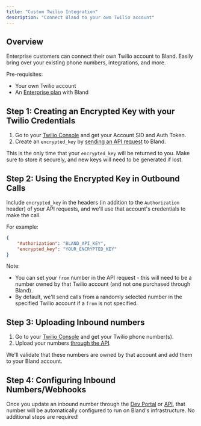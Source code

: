```yaml
---
title: "Custom Twilio Integration"
description: "Connect Bland to your own Twilio account"
---
```


## Overview

Enterprise customers can connect their own Twilio account to Bland. Easily bring over your existing phone numbers, integrations, and more.

Pre-requisites:
- Your own Twilio account
- An [Enterprise plan](https://forms.default.com/361589) with Bland

## Step 1: Creating an Encrypted Key with your Twilio Credentials

1. Go to your [Twilio Console](https://www.twilio.com/console) and get your Account SID and Auth Token.
2. Create an `encrypted_key` by [sending an API request](/api-v1/post/accounts) to Bland. 

This is the only time that your `encrypted_key` will be returned to you. Make sure to store it securely, and new keys will need to be generated if lost.

## Step 2: Using the Encrypted Key in Outbound Calls

Include `encrypted_key` in the headers (in addition to the `Authorization` header) of your API requests, and we'll use that account's credentials to make the call.

For example:

```json
{
    "Authorization": "BLAND_API_KEY",
    "encrypted_key": "YOUR_ENCRYPTED_KEY"
}
```

Note: 
- You can set your `from` number in the API request - this will need to be a number owned by that Twilio account (and not one purchased through Bland).
- By default, we'll send calls from a randomly selected number in the specified Twilio account if a `from` is not specified.

## Step 3: Uploading Inbound numbers

1. Go to your [Twilio Console](https://www.twilio.com/console) and get your Twilio phone number(s).
2. Upload your numbers [through the API](/api-v1/post/inbound-insert).

We'll validate that these numbers are owned by that account and add them to your Bland account.

## Step 4: Configuring Inbound Numbers/Webhooks

Once you update an inbound number through the [Dev Portal](https://app.bland.ai) or [API](/api-v1/post/inbound-number-update), that number will be automatically configured to run on Bland's infrastructure. No additional steps are required!